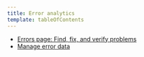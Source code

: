 ```yaml
---
title: Error analytics
template: tableOfContents
---
```


* [Errors page: Find, fix, and verify problems](/docs/apm/apm-ui-pages/error-analytics/errors-page-find-fix-verify-problems)
* [Manage error data](/docs/apm/apm-ui-pages/error-analytics/manage-error-data)

